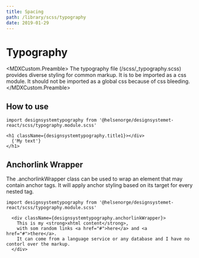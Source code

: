 ```yaml
---
title: Spacing
path: /library/scss/typography
date: 2019-01-29
---
```



# Typography

<MDXCustom.Preamble>
The typography file (/scss/_typography.scss) provides diverse styling for common markup. It is to be imported as a css module.
It should not be imported as a global css because of css bleeding.
</MDXCustom.Preamble>

## How to use

```
import designsystemtypography from '@helsenorge/designsystemet-react/scss/typography.module.scss'

<h1 className={designsystemtypography.title1}></div>
  {'My text'}
</h1>
```

## Anchorlink Wrapper

The .anchorlinkWrapper class can be used to wrap an element that may contain anchor tags. It will apply anchor styling based on its target for every nested <a></a> tag.

```
import designsystemtypography from '@helsenorge/designsystemet-react/scss/typography.module.scss'

  <div className={designsystemtypography.anchorlinkWrapper}>
    This is my <strong>xhtml content</strong>,
    with som random links <a href="#">here</a> and <a href="#">there</a>.
    It can come from a language service or any database and I have no contorl over the markup.
  </div>
```
